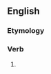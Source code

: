==English==

===Etymology===
{{suffix|en|like|eth}}

===Verb===
{{head|en|verb form}}

# {{en-archaic third-person singular of|like}}